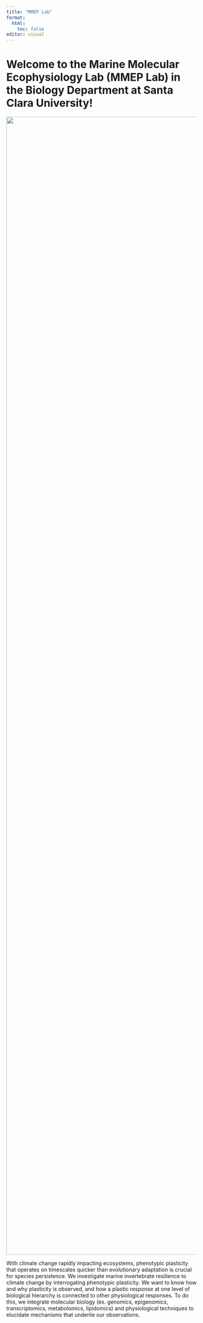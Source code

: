 ```yaml
---
title: "MMEP Lab"
format: 
  html:
    toc: false
editor: visual
---
```


# Welcome to the **Marine Molecular Ecophysiology Lab (MMEP Lab)** in the Biology Department at Santa Clara University!

![](images/banner-images.jpg){fig-align="center" width="3000"}

With climate change rapidly impacting ecosystems, phenotypic plasticity that operates on timescales quicker than evolutionary adaptation is crucial for species persistence. We investigate marine invertebrate resilience to climate change by interrogating phenotypic plasticity. We want to know how and why plasticity is observed, and how a plastic response at one level of biological hierarchy is connected to other physiological responses. To do this, we integrate molecular biology (ex. genomics, epigenomics, transcriptomics, metabolomics, lipidomics) and physiological techniques to elucidate mechanisms that underlie our observations.